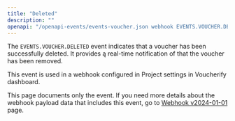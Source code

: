 ```yaml
---
title: "Deleted"
description: ""
openapi: "/openapi-events/events-voucher.json webhook EVENTS.VOUCHER.DELETED"
---
```


The `EVENTS.VOUCHER.DELETED` event indicates that a voucher has been successfully deleted. It provides ą real-time notification of that the voucher has been removed.

This event is used in a webhook configured in Project settings in Voucherify dashboard.

<note>This page documents only the event. If you need more details about the webhook payload data that includes this event, go to [Webhook v2024-01-01](/api-reference/introduction-to-webhooks "Introduction to webhooks v2024-01-01") page.</note>